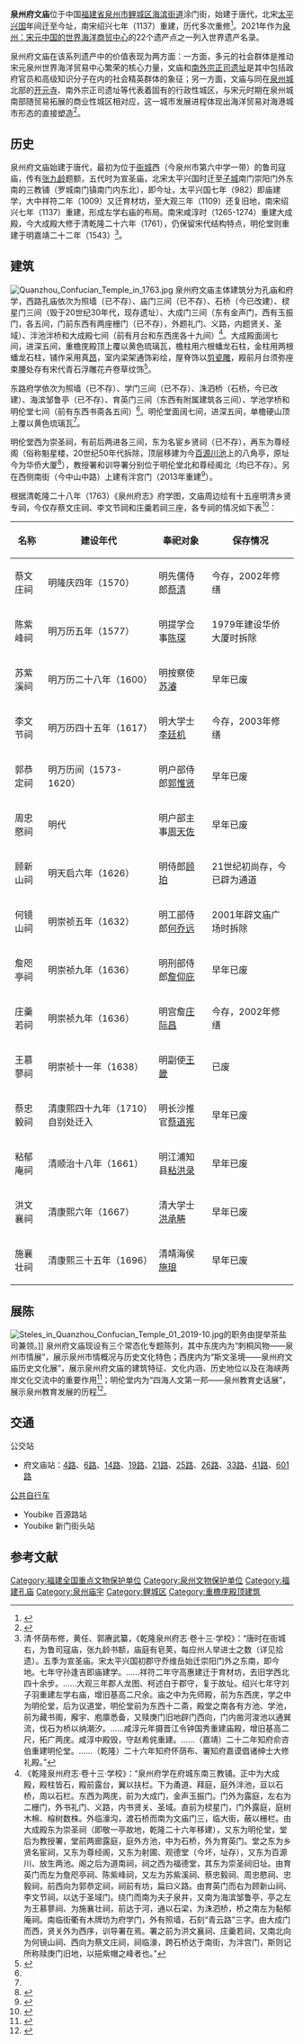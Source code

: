 {{coord|24|54|32|N|118|35|08|E|display=title|scale:10000}}
{{文物保护单位
| 级别 = 全国
| 名称 = 泉州府文庙
| 图片 = [[File:Quanzhou_Wenmiao_20120229-02.jpg|260px]]
| 分类 = 古建筑
| 时代 = 宋至清
| 所在 = [[福建省|福建省]][[泉州市|泉州市]][[鲤城区|鲤城区]]
| 编号 = 5-328
| 登录 = 2001年6月
}}
'''泉州府文庙'''位于中国[[福建省|福建省]][[泉州市|泉州市]][[鲤城区|鲤城区]][[海滨街道_(泉州市)|海滨街道]]涂门街，始建于唐代，北宋[[太平兴国|太平兴国]]年间迁至今址，南宋绍兴七年（1137）重建，历代多次重修<ref name="book1">{{Cite book|author =国家文物局主编|title=《中国文物地图集·福建分册》（下册）|location =福州|publisher=福建省地图出版社| year=2007|pages =343|ISBN=978-7-80516-829-6}}</ref>。2021年作为[[泉州：宋元中国的世界海洋商贸中心|泉州：宋元中国的世界海洋商贸中心]]的22个遗产点之一列入世界遗产名录。

泉州府文庙在该系列遗产中的价值表现为两方面：一方面，多元的社会群体是推动宋元泉州世界海洋贸易中心繁荣的核心力量，文庙和[[南外宗正司遗址|南外宗正司遗址]]是其中包括政府官员和高级知识分子在内的社会精英群体的象征；另一方面，文庙与同在[[泉州城墙|泉州城]]北部的[[开元寺_(泉州)|开元寺]]、南外宗正司遗址等代表着固有的行政性城区，与宋元时期在泉州城南部随贸易拓展的商业性城区相对应，这一城市发展进程体现出海洋贸易对海港城市形态的直接塑造<ref>{{cite journal zh |author=傅晶，王敏，梁中荟，任远，王超一|title=《泉州:宋元中国的世界海洋商贸中心——系列遗产整体价值及要素构成研究》|journal=自然与文化遗产研究|date=2021-06|pages=5-21}}</ref>。

== 历史 ==
泉州府文庙始建于唐代，最初为位于[[衙城|衙城]]西（今泉州市第六中学一带）的鲁司寇庙，传有[[张九龄|张九龄]]题额，五代时为宣圣庙，北宋太平兴国时迁至[[子城|子城]]南门崇阳门外东南的三教铺（罗城南门镇南门内东北），即今址，太平兴国七年（982）即庙建学，大中祥符二年（1009）又迁育材坊，至大观三年（1109）还复旧地，南宋绍兴七年（1137）重建，形成左学右庙的布局。南宋咸淳时（1265-1274）重建大成殿，今大成殿大修于清乾隆二十六年（1761），仍保留宋代结构特点，明伦堂则重建于明嘉靖二十二年（1543）<ref>清·怀荫布修，黄任、郭赓武纂，《乾隆泉州府志·卷十三·学校》：“唐时在衙城右，为鲁司寇庙，张九龄书额，庙庭有皂荚，每应州人举进士之数（详见拾遗）。五季为宣圣庙。宋太平兴国初郡守乔维岳始迁崇阳门外之东南，即今地。七年守孙逢吉即庙建学。……祥符二年守高惠建迁于育材坊，去旧学西北四十余步。……大观三年郡人龙图、柯述白于郡守，复于故址。绍兴七年守刘子羽重建左学右庙，增旧基高二尺余。庙之中为先师殿，前为东西庑，学之中为明伦堂，后为议道堂，明伦堂前为东西十二斋，殿堂之南各有方池、学池，前为藏书阁，廨宇、庖廪悉备，又赎庚门旧地辟门西向，门内凿河浚池以通巽流，伐石为桥以纳潮汐。……咸淳元年摄晋江令钟国秀重建庙殿，增旧基高二尺，拓广两庑。咸淳中殿毁，守赵希侂重建。……（嘉靖）二十二年知府俞咨伯重建明伦堂。……（乾隆）二十六年知府怀荫布、署知府嘉谟倡诸绅士大修礼殿。”</ref>。

== 建筑 ==
[[File:Quanzhou_Confucian_Temple_in_1763.jpg|thumb]]
泉州府文庙主体建筑分为孔庙和府学，西路孔庙依次为照墙（已不存）、庙门三间（已不存）、石桥（今已改建）、棂星门三间（毁于20世纪30年代，现存遗址）、大成门三间（东有金声门，西有玉振门，各五间，门前东西有两座栅门（已不存），外题礼门、义路，内题贤关、圣域）、泮池泮桥和大成殿七间（前有月台和东西庑各十九间）<ref name="府志">《乾隆泉州府志·卷十三·学校》：“泉州府学在府城东南三教铺。正中为大成殿，殿柱皆石，殿前露台，翼以扶栏。下为甬道、拜庭，庭外泮池，亘以石桥，周以石栏。东西为两庑，前为大成门，金声玉振门。门外为露庭，左右为二栅门，外书礼门、义路，内书贤关、圣域。直前为棂星门，门外露庭，庭树木棉、榕树数株。外临濠沟，渡石桥而南为文庙门三，临大街，蔽以栅栏。由大成殿东为崇圣祠（即敬一亭故地，乾隆二十六年移建），又东为明伦堂，堂后为教授署，堂前两廊露庭，庭外方池，中为石桥，外为育英门。堂之东为乡贤名宦祠，又东为尊经阁，又东为射圃、观德堂（今坏，址存），又东为百源川、放生两池。阁之后为道南祠，祠之西为福德堂，其东为崇圣祠旧址。由育英门而左为詹咫亭祠、陈紫峰祠，又左为苏紫溪祠、蔡忠毅祠、周忠愍祠、忠毅祠，前西向为郭恭定祠，祠前有坊，扁曰义路。由育英门而右为顾新山祠、李文节祠，以达于圣域门。绕门而南为夫子泉井，又南为海滨邹鲁亭，亭之左为王慕蓼祠、为施襄壮祠，前达于河，通以石梁，为洙泗桥，桥之南左为黏郁庵祠。南临街衢有木牌坊为府学门，外有照墙，石刻“青云路”三字。由大成门而西，贤关外为西序，训导署在焉。署之前为洪文襄祠、庄羹若祠，又南北向为何镜山祠、西向为蔡文庄祠，祠临濠，跨石桥达于南街，为泮宫门，斯则记所称赎庚门旧地，以挹紫帽之峰者也。”</ref>。大成殿面阔七间，进深五间，重檐庑殿顶上覆以黄色琉璃瓦，檐柱用六根蟠龙石柱，金柱用两根蟠龙石柱，铺作采用真[[昂|昂]]，室内梁架通饰彩绘，屋脊饰以[[剪瓷雕|剪瓷雕]]，殿前月台须弥座束腰处存有宋代青石浮雕花卉卷草纹饰<ref name="遗产官网">{{cite web|url=http://www.qzworldemporium.cn/yczhs/201708/t20170807_2467696.htm|title=《泉州府文庙》|accessdate=2021-08-29|work=|publisher=泉州：宋元中国的世界海洋商贸中心|archive-date=2021-09-01|archive-url=https://web.archive.org/web/20210901130854/http://www.qzworldemporium.cn/yczhs/201708/t20170807_2467696.htm|dead-url=no}}</ref>。

东路府学依次为照墙（已不存）、学门三间（已不存）、洙泗桥（石桥，今已改建）、海滨邹鲁亭（已不存）、育英门三间（东西有附属建筑各三间）、学池学桥和明伦堂七间（前有东西书斋各五间）<ref name="府志" />。明伦堂面阔七间，进深五间，单檐硬山顶上覆以黄色琉璃瓦<ref name="遗产官网" />。

明伦堂西为崇圣祠，有前后两进各三间，东为名宦乡贤祠（已不存），再东为尊经阁（俗称魁星楼，20世纪50年代拆除，顶层移建为今[[百源川池|百源川池]]上的八角亭，原址今为华侨大厦<ref>{{cite web|url=http://news.sina.com.cn/o/2007-04-10/000011606632s.shtml|title=《昔日藏经阁 今成湖中亭》|accessdate=2021-08-29|work=林福龙|publisher=东南早报|archive-date=2021-09-01|archive-url=https://web.archive.org/web/20210901130851/http://news.sina.com.cn/o/2007-04-10/000011606632s.shtml|dead-url=no}}</ref>），教授署和训导署分别位于明伦堂北和尊经阁北（均已不存）。另在西侧南街（今中山中路）上建有泮宫门（2013年重建<ref>{{cite web|url=http://qz.fjsen.com/2013-12/13/content_13145139_all.htm|title=《百年泮宫重获“新生” 门楼修缮完恢复行人通行》|accessdate=2021-08-29|work=石伟琴、陈灵|publisher=东南网|archive-date=2021-09-04|archive-url=https://web.archive.org/web/20210904051317/http://qz.fjsen.com/2013-12/13/content_13145139_all.htm|dead-url=no}}</ref>）。
{{Gallery
|title=
|footer=
|width=200
|height=
|lines=1
|File:Quanzhou Wenmiao 20120229-01.jpg|大成门
|File:Quanzhou Wenmiao 20120229-04.jpg|泮池泮桥
|File:Quanzhou Confucian Temple 018 2019-10.jpg|大成殿
|File:Quanzhou Confucian Temple 038 2019-10.jpg|大成殿室内
|File:Quanzhou Confucian Temple 054 2019-10.jpg|大成殿梁架
|File:Quanzhou Confucian Temple 068 2019-10.jpg|育英门
|File:Quanzhou Confucian Temple 076 2019-10.jpg|学池学桥
|File:Quanzhou Confucian Temple 086 2019-10.jpg|明伦堂
|File:Quanzhou Confucian Temple 097 2019-10.jpg|明伦堂室内
|File:Quanzhou Confucian Temple 104 2019-10.jpg|明伦堂梁架
|File:Quanzhou Confucian Temple 116 2019-10.jpg|崇圣祠
|File:Quanzhou Confucian Temple 139 2019-10.jpg|尊经阁
}}

根据清乾隆二十八年（1763）《泉州府志》府学图，文庙周边绘有十五座明清乡贤专祠，今仅存蔡文庄祠、李文节祠和庄羹若祠三座，各专祠的情况如下表<ref>{{cite journal zh |author=黄子红，杨清江|title=《泉州府文庙乡贤专祠录》|journal=福建文博|date=2010-03|pages=32-35}}</ref>：

{| class="wikitable sortable" style="font-size: 90%;"
|-
! 名称 !! 建设年代 !! 奉祀对象 !! 保存情况
|-
|蔡文庄祠||明隆庆四年（1570）||明先儒侍郎[[蔡清|蔡清]]||今存，2002年修缮
|- 
|陈紫峰祠||明万历五年（1577）||明提学佥事[[陈琛|陈琛]]||1979年建设华侨大厦时拆除
|-    
|苏紫溪祠||明万历二十八年（1600）||明按察使[[苏濬|苏濬]]||早年已废
|-    
|李文节祠||明万历四十五年（1617）||明大学士[[李廷机|李廷机]]||今存，2003年修缮
|-    
|郭恭定祠||明万历间（1573-1620）||明户部侍郎[[郭惟贤|郭惟贤]]||早年已废
|-  
|周忠愍祠||明代 ||明户部主事[[周天佐|周天佐]]||早年已废
|- 
|顾新山祠||明天启六年（1626）||明侍郎[[顾珀|顾珀]]||21世纪初尚存，今已辟为通道
|-    
|何镜山祠||明崇祯五年（1632）||明工部侍郎[[何乔远|何乔远]]||2001年辟文庙广场时拆除
|-    
|詹咫亭祠||明崇祯九年（1636）||明刑部侍郎[[詹仰庇|詹仰庇]]||早年已废
|-    
|庄羹若祠||明崇祯九年（1636）||明宫詹[[庄际昌|庄际昌]]||今存，2002年修缮
|-  
|王慕蓼祠||明崇祯十一年（1638） ||明副使[[王畿_(萬曆進士)|王畿]]||已废
|- 
|蔡忠毅祠||清康熙四十九年（1710）自别处迁入||明长沙推官[[蔡道宪|蔡道宪]]||早年已废
|-    
|粘郁庵祠||清顺治十八年（1661）||明江浦知县[[粘洪录|粘洪录]]||早年已废
|-    
|洪文襄祠||清康熙六年（1667）||清大学士[[洪承畴|洪承畴]]||早年已废
|-    
|施襄壮祠||清康熙三十五年（1696）||清靖海侯[[施琅|施琅]]||早年已废                     
|}
{{Gallery
|title=
|footer=
|width=200
|height=
|lines=1
|File:The Memorial Temple of Cai Qing in Quanzhou Confucian Temple 01 2019-10.jpg|蔡文庄祠全貌
|File:The Memorial Temple of Cai Qing in Quanzhou Confucian Temple 08 2019-10.jpg|蔡文庄祠大门
|File:The Memorial Temple of Li Tingji in Quanzhou Confucian Temple 04 2019-10.jpg|李文节祠大门
|File:The Memorial Temple of Zhuang Jichang in Quanzhou Confucian Temple 02 2019-10.jpg|庄羹若祠全貌
|File:The Memorial Temple of Zhuang Jichang in Quanzhou Confucian Temple 09 2019-10.jpg|庄羹若祠大门
}}

== 展陈 ==
[[File:Steles_in_Quanzhou_Confucian_Temple_01_2019-10.jpg|thumb]]的职务由提举茶盐司兼领。]]
泉州府文庙现设有三个常态化专题陈列，其中东庑内为“刺桐风物——泉州市情展”，展示泉州市情概况与历史文化特色；西庑内为“斯文圣境——泉州府文庙历史文化展”，展示泉州府文庙的建筑特征、文化内涵、历史地位以及在海峡两岸文化交流中的重要作用<ref>{{cite web|url=https://www.qzwb.com/gb/content/2020-01/04/content_7016378.htm|title=《泉州位于东西庑的专题展示馆基本完成布展 春节前正式展出》|accessdate=2021-08-30|work=蔡紫旻|publisher=泉州网|archive-date=2021-09-04|archive-url=https://web.archive.org/web/20210904045916/https://www.qzwb.com/gb/content/2020-01/04/content_7016378.htm|dead-url=no}}</ref>；明伦堂内为“四海人文第一邦——泉州教育史话展”，展示泉州教育发展的历程<ref>{{cite web|url=https://www.qzwb.com/gb/content/2018-03/26/content_5795206.htm|title=《府文庙开设泉州教育史话展 明伦堂将常年举办“国学讲堂”》|accessdate=2021-08-30|work=|publisher=泉州网|archive-date=2021-09-04|archive-url=https://web.archive.org/web/20210904043133/https://www.qzwb.com/gb/content/2018-03/26/content_5795206.htm|dead-url=no}}</ref>。

== 交通 ==
公交站
*府文庙站：[[泉州公交4路|4路]]、[[泉州公交6路|6路]]、[[泉州公交14路|14路]]、[[泉州公交19路|19路]]、[[泉州公交21路|21路]]、[[泉州公交25路|25路]]、[[泉州公交26路|26路]]、[[泉州公交33路|33路]]、[[泉州公交41路|41路]]、[[泉州公交601路|601路]]

[[泉州公共自行车|公共自行车]]
*Youbike 百源路站
*Youbike 新门街头站

==参考文献==
{{Reflist|2}}
{{commonscat|Quanzhou Confucian Temple}}

{{福建省境内的孔庙}}
{{泉州世界遗产}}
{{福建全国重点文物保护单位}}

{{DEFAULTSORT:Q泉}}
[[Category:福建全国重点文物保护单位|Category:福建全国重点文物保护单位]]
[[Category:泉州文物保护单位|Category:泉州文物保护单位]]
[[Category:福建孔庙|Category:福建孔庙]]
[[Category:泉州庙宇|Category:泉州庙宇]]
[[Category:鲤城区|Category:鲤城区]]
[[Category:重檐庑殿顶建筑|Category:重檐庑殿顶建筑]]